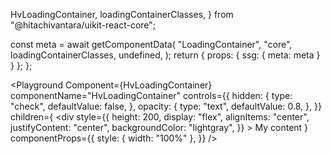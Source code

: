   HvLoadingContainer,
  loadingContainerClasses,
} from "@hitachivantara/uikit-react-core";




  const meta = await getComponentData(
    "LoadingContainer",
    "core",
    loadingContainerClasses,
    undefined,
  );
  return { props: { ssg: { meta: meta } } };
};

<Description />

<Page>

<Playground
  Component={HvLoadingContainer}
  componentName="HvLoadingContainer"
  controls={{
    hidden: {
      type: "check",
      defaultValue: false,
    },
    opacity: {
      type: "text",
      defaultValue: 0.8,
    },
  }}
  children={
    <div
      style={{
        height: 200,
        display: "flex",
        alignItems: "center",
        justifyContent: "center",
        backgroundColor: "lightgray",
      }}
    >
      My content
    </div>
  }
  componentProps={{
    style: { width: "100%" },
  }}
/>

</Page>
